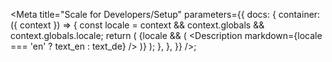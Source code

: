 
<Meta
  title="Scale for Developers/Setup"
  parameters={{
    docs: {
      container: ({ context }) => {
        const locale = context && context.globals && context.globals.locale;
        return (
          <DocsContainer context={context}>
            {locale && (
              <Description markdown={locale === 'en' ? text_en : text_de} />
            )}
          </DocsContainer>
        );
      },
    },
  }}
/>;

